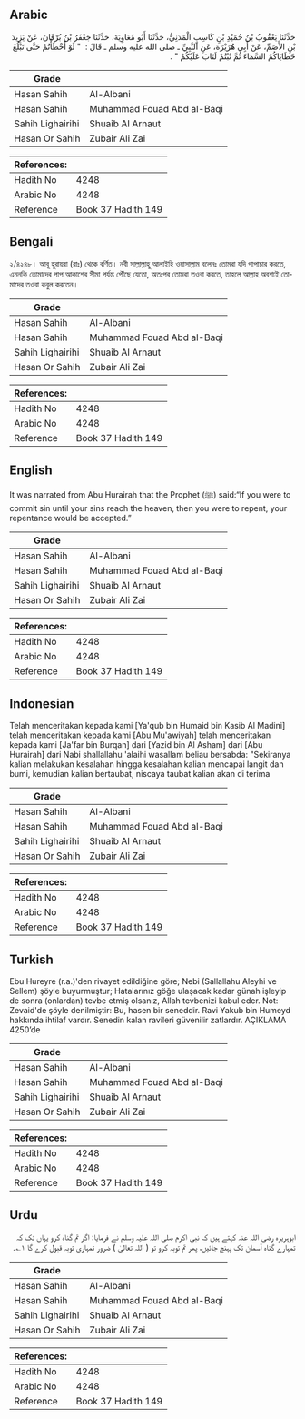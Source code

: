 ## Arabic


<div dir="rtl" lang="ar" style={{fontSize:'larger',backgroundColor:'#f8f9fa',padding:20}}>
حَدَّثَنَا يَعْقُوبُ بْنُ حُمَيْدِ بْنِ كَاسِبٍ الْمَدَنِيُّ، حَدَّثَنَا أَبُو مُعَاوِيَةَ، حَدَّثَنَا جَعْفَرُ بْنُ بُرْقَانَ، عَنْ يَزِيدَ بْنِ الأَصَمِّ، عَنْ أَبِي هُرَيْرَةَ، عَنِ النَّبِيِّ ـ صلى الله عليه وسلم ـ قَالَ ‏:‏ ‏ "‏ لَوْ أَخْطَأْتُمْ حَتَّى تَبْلُغَ خَطَايَاكُمُ السَّمَاءَ ثُمَّ تُبْتُمْ لَتَابَ عَلَيْكُمْ ‏"‏ ‏.‏
</div>
<div style={{backgroundColor:'#f8f9fa',padding:20, marginBottom: 10}}><table> <thead> <tr> <th>Grade</th> <th></th> </tr> </thead> <tbody> <tr><td>Hasan Sahih</td><td>Al-Albani</td></tr><tr><td>Hasan Sahih</td><td>Muhammad Fouad Abd al-Baqi</td></tr><tr><td>Sahih Lighairihi</td><td>Shuaib Al Arnaut</td></tr><tr><td>Hasan Or Sahih</td><td>Zubair Ali Zai</td></tr></tbody></table><table> <thead> <tr> <th>References:</th> <th></th> </tr> </thead> <tbody><tr><td>Hadith No</td><td>4248</td></tr><tr><td>Arabic No</td><td>4248</td></tr><tr><td>Reference</td><td>Book 37 Hadith 149</td></tr></tbody></table></div>

## Bengali


<div dir="ltr" lang="bn" style={{fontSize:'larger',backgroundColor:'#f8f9fa',padding:20}}>
২/৪২৪৮। আবূ হুরায়রা (রাঃ) থেকে বর্ণিত। নবী সাল্লাল্লাহু আলাইহি ওয়াসাল্লাম বলেনঃ তোমরা যদি পাপাচার করতে, এমনকি তোমাদের পাপ আকাশের সীমা পর্যন্ত পৌঁছে যেতো, অতঃপর তোমরা তওবা করতে, তাহলে আল্লাহ অবশ্যই তোমাদের তওবা কবুল করতেন।
</div>
<div style={{backgroundColor:'#f8f9fa',padding:20, marginBottom: 10}}><table> <thead> <tr> <th>Grade</th> <th></th> </tr> </thead> <tbody> <tr><td>Hasan Sahih</td><td>Al-Albani</td></tr><tr><td>Hasan Sahih</td><td>Muhammad Fouad Abd al-Baqi</td></tr><tr><td>Sahih Lighairihi</td><td>Shuaib Al Arnaut</td></tr><tr><td>Hasan Or Sahih</td><td>Zubair Ali Zai</td></tr></tbody></table><table> <thead> <tr> <th>References:</th> <th></th> </tr> </thead> <tbody><tr><td>Hadith No</td><td>4248</td></tr><tr><td>Arabic No</td><td>4248</td></tr><tr><td>Reference</td><td>Book 37 Hadith 149</td></tr></tbody></table></div>

## English


<div dir="ltr" lang="en" style={{fontSize:'larger',backgroundColor:'#f8f9fa',padding:20}}>
It was narrated from Abu Hurairah that the Prophet (ﷺ) said:“If you were to commit sin until your sins reach the heaven, then you were to repent, your repentance would be accepted.”
</div>
<div style={{backgroundColor:'#f8f9fa',padding:20, marginBottom: 10}}><table> <thead> <tr> <th>Grade</th> <th></th> </tr> </thead> <tbody> <tr><td>Hasan Sahih</td><td>Al-Albani</td></tr><tr><td>Hasan Sahih</td><td>Muhammad Fouad Abd al-Baqi</td></tr><tr><td>Sahih Lighairihi</td><td>Shuaib Al Arnaut</td></tr><tr><td>Hasan Or Sahih</td><td>Zubair Ali Zai</td></tr></tbody></table><table> <thead> <tr> <th>References:</th> <th></th> </tr> </thead> <tbody><tr><td>Hadith No</td><td>4248</td></tr><tr><td>Arabic No</td><td>4248</td></tr><tr><td>Reference</td><td>Book 37 Hadith 149</td></tr></tbody></table></div>

## Indonesian


<div dir="ltr" lang="id" style={{fontSize:'larger',backgroundColor:'#f8f9fa',padding:20}}>
Telah menceritakan kepada kami [Ya'qub bin Humaid bin Kasib Al Madini] telah menceritakan kepada kami [Abu Mu'awiyah] telah menceritakan kepada kami [Ja'far bin Burqan] dari [Yazid bin Al Asham] dari [Abu Hurairah] dari Nabi shallallahu 'alaihi wasallam beliau bersabda: "Sekiranya kalian melakukan kesalahan hingga kesalahan kalian mencapai langit dan bumi, kemudian kalian bertaubat, niscaya taubat kalian akan di terima
</div>
<div style={{backgroundColor:'#f8f9fa',padding:20, marginBottom: 10}}><table> <thead> <tr> <th>Grade</th> <th></th> </tr> </thead> <tbody> <tr><td>Hasan Sahih</td><td>Al-Albani</td></tr><tr><td>Hasan Sahih</td><td>Muhammad Fouad Abd al-Baqi</td></tr><tr><td>Sahih Lighairihi</td><td>Shuaib Al Arnaut</td></tr><tr><td>Hasan Or Sahih</td><td>Zubair Ali Zai</td></tr></tbody></table><table> <thead> <tr> <th>References:</th> <th></th> </tr> </thead> <tbody><tr><td>Hadith No</td><td>4248</td></tr><tr><td>Arabic No</td><td>4248</td></tr><tr><td>Reference</td><td>Book 37 Hadith 149</td></tr></tbody></table></div>

## Turkish


<div dir="ltr" lang="tr" style={{fontSize:'larger',backgroundColor:'#f8f9fa',padding:20}}>
Ebu Hureyre (r.a.)'den rivayet edildiğine göre; Nebi (Sallallahu Aleyhi ve Sellem) şöyle buyurmuştur; Hatalarınız göğe ulaşacak kadar günah işleyip de sonra (onlardan) tevbe etmiş olsanız, Allah tevbenizi kabul eder. Not: Zevaid'de şöyle denilmiştir: Bu, hasen bir seneddir. Ravi Yakub bin Humeyd hakkında ihtilaf vardır. Senedin kalan ravileri güvenilir zatlardır. AÇIKLAMA 4250’de
</div>
<div style={{backgroundColor:'#f8f9fa',padding:20, marginBottom: 10}}><table> <thead> <tr> <th>Grade</th> <th></th> </tr> </thead> <tbody> <tr><td>Hasan Sahih</td><td>Al-Albani</td></tr><tr><td>Hasan Sahih</td><td>Muhammad Fouad Abd al-Baqi</td></tr><tr><td>Sahih Lighairihi</td><td>Shuaib Al Arnaut</td></tr><tr><td>Hasan Or Sahih</td><td>Zubair Ali Zai</td></tr></tbody></table><table> <thead> <tr> <th>References:</th> <th></th> </tr> </thead> <tbody><tr><td>Hadith No</td><td>4248</td></tr><tr><td>Arabic No</td><td>4248</td></tr><tr><td>Reference</td><td>Book 37 Hadith 149</td></tr></tbody></table></div>

## Urdu


<div dir="rtl" lang="ur" style={{fontSize:'larger',backgroundColor:'#f8f9fa',padding:20}}>
ابوہریرہ رضی اللہ عنہ کہتے ہیں کہ نبی اکرم صلی اللہ علیہ وسلم نے فرمایا: اگر تم گناہ کرو یہاں تک کہ تمہارے گناہ آسمان تک پہنچ جائیں، پھر تم توبہ کرو تو ( اللہ تعالیٰ ) ضرور تمہاری توبہ قبول کرے گا ۱؎۔
</div>
<div style={{backgroundColor:'#f8f9fa',padding:20, marginBottom: 10}}><table> <thead> <tr> <th>Grade</th> <th></th> </tr> </thead> <tbody> <tr><td>Hasan Sahih</td><td>Al-Albani</td></tr><tr><td>Hasan Sahih</td><td>Muhammad Fouad Abd al-Baqi</td></tr><tr><td>Sahih Lighairihi</td><td>Shuaib Al Arnaut</td></tr><tr><td>Hasan Or Sahih</td><td>Zubair Ali Zai</td></tr></tbody></table><table> <thead> <tr> <th>References:</th> <th></th> </tr> </thead> <tbody><tr><td>Hadith No</td><td>4248</td></tr><tr><td>Arabic No</td><td>4248</td></tr><tr><td>Reference</td><td>Book 37 Hadith 149</td></tr></tbody></table></div>
